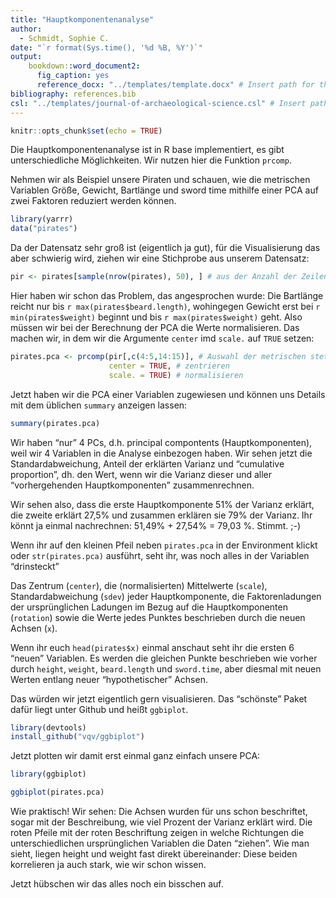 ```yaml
---
title: "Hauptkomponentenanalyse"
author:
  - Schmidt, Sophie C.
date: "`r format(Sys.time(), '%d %B, %Y')`"
output: 
    bookdown::word_document2:
      fig_caption: yes
      reference_docx: "../templates/template.docx" # Insert path for the DOCX file
bibliography: references.bib
csl: "../templates/journal-of-archaeological-science.csl" # Insert path for the bib-style
---
```



```r
knitr::opts_chunk$set(echo = TRUE)
```


Die Hauptkomponentenanalyse ist in R base implementiert, es gibt unterschiedliche Möglichkeiten. Wir nutzen hier die Funktion `prcomp`. 

Nehmen wir als Beispiel unsere Piraten und schauen, wie die metrischen Variablen Größe, Gewicht, Bartlänge und sword time mithilfe einer PCA auf zwei Faktoren reduziert werden können. 

```r
library(yarrr)
data("pirates")
```

Da der Datensatz sehr groß ist (eigentlich ja gut), für die Visualisierung das aber schwierig wird, ziehen wir eine Stichprobe aus unserem Datensatz:

```r
pir <- pirates[sample(nrow(pirates), 50), ] # aus der Anzahl der Zeilen im Datensatz (nrow) wird eine Zufallsstichprobe (sample) von 50 gezogen und dieses sample genutzt, um Zeilen auszuwählen -- in eckigen Klammern hinter dem eigentlichen Datensatz.

```


Hier haben wir schon das Problem, das angesprochen wurde: Die Bartlänge reicht nur bis `r max(pirates$beard.length)`, wohingegen Gewicht erst bei `r min(pirates$weight)` beginnt und bis `r max(pirates$weight)` geht. Also  müssen wir bei der Berechnung der PCA die Werte normalisieren. Das machen wir, in dem wir die Argumente `center` imd `scale.` auf `TRUE` setzen:

```r


pirates.pca <- prcomp(pir[,c(4:5,14:15)], # Auswahl der metrischen stetigen Spalten
                      center = TRUE, # zentrieren
                      scale. = TRUE) # normalisieren
```

Jetzt haben wir die PCA einer Variablen zugewiesen und können uns Details mit dem üblichen `summary` anzeigen lassen:

```r
summary(pirates.pca)
```

Wir haben "nur" 4 PCs, d.h. principal compontents (Hauptkomponenten), weil wir 4 Variablen in die Analyse einbezogen haben. Wir sehen jetzt die Standardabweichung, Anteil der erklärten Varianz und "cumulative proportion", dh. den Wert, wenn wir die Varianz dieser und aller "vorhergehenden Hauptkomponenten" zusammenrechnen. 

Wir sehen also, dass die erste Hauptkomponente 51% der Varianz erklärt, die zweite erklärt 27,5% und zusammen erklären sie 79% der Varianz. Ihr könnt ja einmal nachrechnen: 51,49% + 27,54% = 79,03 %. Stimmt. ;-) 

Wenn ihr auf den kleinen Pfeil neben `pirates.pca` in der Environment klickt oder `str(pirates.pca)` ausführt, seht ihr, was noch alles in der Variablen "drinsteckt"

Das Zentrum  (`center`), die (normalisierten) Mittelwerte (`scale`), Standardabweichung (`sdev`) jeder Hauptkomponente, die Faktorenladungen der ursprünglichen Ladungen im Bezug auf die Hauptkomponenten (`rotation`) sowie die Werte jedes Punktes beschrieben durch die neuen Achsen (`x`). 

Wenn ihr euch `head(pirates$x)` einmal anschaut seht ihr die ersten 6 "neuen" Variablen. Es werden die gleichen Punkte beschrieben wie vorher durch `height`, `weight`, `beard.length` und `sword.time`, aber diesmal mit neuen Werten entlang neuer "hypothetischer" Achsen.

Das würden wir jetzt eigentlich gern visualisieren. Das "schönste" Paket dafür liegt unter Github und heißt `ggbiplot`.

```r
library(devtools)
install_github("vqv/ggbiplot")

```

Jetzt plotten wir damit erst einmal ganz einfach unsere PCA:

```r
library(ggbiplot)

ggbiplot(pirates.pca)
```



Wie praktisch! Wir sehen: Die Achsen wurden für uns schon beschriftet, sogar mit der Beschreibung, wie viel Prozent der Varianz erklärt wird. Die roten Pfeile mit der roten Beschriftung zeigen in welche Richtungen die unterschiedlichen ursprünglichen Variablen die Daten "ziehen". Wie man sieht, liegen height und weight fast direkt übereinander: Diese beiden korrelieren ja auch stark, wie wir schon wissen. 

Jetzt hübschen wir das alles noch ein bisschen auf.



